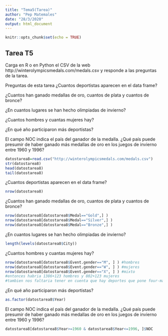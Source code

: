 ```yaml
---
title: "Tema5(Tarea)"
author: "Pep Matemales"
date: "28/3/2020"
output: html_document
---
```


```r
knitr::opts_chunk$set(echo = TRUE)
```

## Tarea T5

Carga en R o en Python el CSV de la web http://winterolympicsmedals.com/medals.csv y responde a las preguntas de la tarea.

Preguntas de esta tarea
¿Cuantos deportistas aparecen en el data frame?

¿Cuantos han ganado medallas de oro, cuantos de plata y cuantos de bronce?

¿En cuantos lugares se han hecho olimpiadas de invierno?

¿Cuantos hombres y cuantas mujeres hay?

¿En qué año participaron más deportistas?

El campo NOC indica el país del ganador de la medalla. ¿Qué país puede presumir de haber ganado más medallas de oro en los juegos de invierno entre 1960 y 1996?

```r
datostarea8=read.csv("http://winterolympicsmedals.com/medals.csv")
str(datostarea8)
head(datostarea8)
tail(datostarea8)

```

¿Cuantos deportistas aparecen en el data frame?
```r
nrow(datostarea8)
```

¿Cuantos han ganado medallas de oro, cuantos de plata y cuantos de bronce?
```r
nrow(datostarea8[datostarea8$Medal=="Gold",] )
nrow(datostarea8[datostarea8$Medal=="Silver",] )
nrow(datostarea8[datostarea8$Medal=="Bronze",] )
```

¿En cuantos lugares se han hecho olimpiadas de invierno?
```r
length(levels(datostarea8$City))
```

¿Cuantos hombres y cuantas mujeres hay?
```r
nrow(datostarea8[datostarea8$Event.gender=="M", ] ) #hombres
nrow(datostarea8[datostarea8$Event.gender=="W", ] ) #mujeres
nrow(datostarea8[datostarea8$Event.gender=="X", ] ) #mixto
#entonces habria 1386+123 hombres y 802+123 mujeres
#tambien nos faltaria tener en cuenta que hay deportes que pone four-man
```

¿En qué año participaron más deportistas?
```r
as.factor(datostarea8$Year)

```

El campo NOC indica el país del ganador de la medalla. ¿Qué país puede presumir de haber ganado más medallas de oro en los juegos de invierno entre 1960 y 1996?

```r
datostarea8[datostarea8$Year>=1960 & datostarea8$Year<=1996, ]$NOC


```





